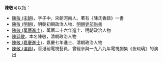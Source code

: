 '''陳敬'''可以指：
* [[陳敬_(宋朝)|陳敬 (宋朝)]]，字子中，宋朝河南人。著有《陳氏香譜》一書
* [[陳敬_(明朝)|陳敬 (明朝)]]，明朝初期政治人物、[[明朝吏部尚書|明朝吏部尚書]]
* [[陳敬_(萬曆進士)|陳敬 (萬曆進士)]]，萬曆二十六年進士、明朝政治人物
* [[陳廷敬|陳廷敬]]，本名陳敬，清朝政治人物
* [[陳敬_(嘉慶進士)|陳敬 (嘉慶進士)]]，嘉慶七年進士、清朝政治人物
* [[陳敬_(演員)|陳敬 (演員)]]，香港前電視藝員，曾經參與一九八九年電視劇集《夜琉璃》的演出

{{disambig|J敬|cat=二字陈姓人名消歧义}}
